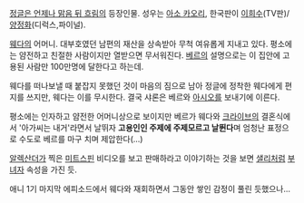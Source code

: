 [[정글은 언제나 맑음 뒤 흐림]]의 등장인물. 성우는 [[아소 카오리]], 한국판이 [[이희수]](TV판)/[[양정화]](디럭스,파이널).

[[웨다]]의 어머니. 대부호였던 남편의 재산을 상속받아 무척 여유롭게 지내고 있다. 평소에는 얌전하고 친절한 사람이지만 열받으면 무서워진다. [[베르(정글은 언제나 맑음 뒤 흐림)|베르]]의 설명으로는 이 집안에 고용된 사람만 100만명에 달한다고 하는데.

웨다를 떠나보낼 때 붙잡지 못했던 것이 마음의 짐으로 남아 정글에 정착한 웨다에게 편지를 쓰지만, 웨다는 이를 무시한다. 결국 샤론은 베르와 [[아시오(정글은 언제나 맑음 뒤 흐림)|아시오]]를 보내기에 이른다.

평소에는 인자하고 얌전한 어머니상으로 보이지만 베르가 웨다와 [[크라이브(정글은 언제나 맑음 뒤 흐림)|크라이브]]의 결혼식에서 '아가씨는 내거'라면서 날뛰자 '''고용인인 주제에 주제모르고 날뛴다'''며 엄청난 표정으로 수도로 베르를 마구 치며 제압한다(...)

[[알렉산더]]가 찍은 [[미트스핀]] 비디오를 보고 판매하라고 이야기하는 것을 보면 [[샐리]]처럼 [[부녀자]] 속성을 가진 듯.

애니 1기 마지막 에피소드에서 웨다와 재회하면서 그동안 쌓인 감정이 풀린 듯했으나...
